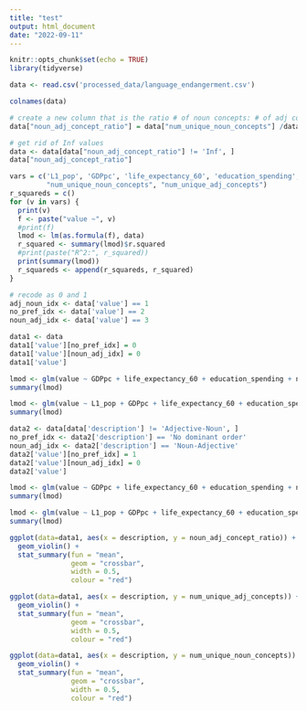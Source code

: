 ```yaml
---
title: "test"
output: html_document
date: "2022-09-11"
---
```


```r
knitr::opts_chunk$set(echo = TRUE)
library(tidyverse)
```

```r
data <- read.csv('processed_data/language_endangerment.csv')
```

```r
colnames(data)
```


```r
# create a new column that is the ratio # of noun concepts: # of adj concepts
data["noun_adj_concept_ratio"] = data["num_unique_noun_concepts"] /data["num_unique_adj_concepts" ]

# get rid of Inf values
data <- data[data["noun_adj_concept_ratio"] != 'Inf', ]
data["noun_adj_concept_ratio"]
```


```r
vars = c('L1_pop', 'GDPpc', 'life_expectancy_60', 'education_spending', 'noun_adj_concept_ratio',
         "num_unique_noun_concepts", "num_unique_adj_concepts")
r_squareds = c()
for (v in vars) {
  print(v)
  f <- paste("value ~", v)
  #print(f)
  lmod <- lm(as.formula(f), data)
  r_squared <- summary(lmod)$r.squared
  #print(paste("R^2:", r_squared))
  print(summary(lmod))
  r_squareds <- append(r_squareds, r_squared)
}


```
```r
# recode as 0 and 1
adj_noun_idx <- data['value'] == 1
no_pref_idx <- data['value'] == 2
noun_adj_idx <- data['value'] == 3

data1 <- data
data1['value'][no_pref_idx] = 0
data1['value'][noun_adj_idx] = 0
data1['value']
```

```r
lmod <- glm(value ~ GDPpc + life_expectancy_60 + education_spending + noun_adj_concept_ratio, data1, family='binomial')
summary(lmod)

lmod <- glm(value ~ L1_pop + GDPpc + life_expectancy_60 + education_spending + noun_adj_concept_ratio, data1, family='binomial')
summary(lmod)
```
```r
data2 <- data[data['description'] != 'Adjective-Noun', ]
no_pref_idx <- data2['description'] == 'No dominant order'
noun_adj_idx <- data2['description'] == 'Noun-Adjective'
data2['value'][no_pref_idx] = 1
data2['value'][noun_adj_idx] = 0
data2['value']
```
```r
lmod <- glm(value ~ GDPpc + life_expectancy_60 + education_spending + noun_adj_concept_ratio, data2, family='binomial')
summary(lmod)

lmod <- glm(value ~ L1_pop + GDPpc + life_expectancy_60 + education_spending + noun_adj_concept_ratio, data2, family='binomial')
summary(lmod)
```


```r
ggplot(data=data1, aes(x = description, y = noun_adj_concept_ratio)) +
  geom_violin() +
  stat_summary(fun = "mean",
               geom = "crossbar", 
               width = 0.5,
               colour = "red")
```


```r
ggplot(data=data1, aes(x = description, y = num_unique_adj_concepts)) +
  geom_violin() +
  stat_summary(fun = "mean",
               geom = "crossbar", 
               width = 0.5,
               colour = "red")
```


```r
ggplot(data=data1, aes(x = description, y = num_unique_noun_concepts)) +
  geom_violin() +
  stat_summary(fun = "mean",
               geom = "crossbar", 
               width = 0.5,
               colour = "red")
```

